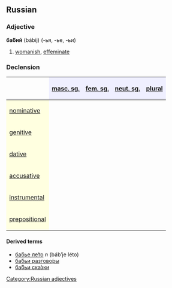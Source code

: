 ==Russian==
===Adjective===
'''ба́бий''' (bábij) (-ья, -ье, -ьи)

# [[womanish]], [[effeminate]]

===Declension===
{| border="1" cellpadding="4" cellspacing="0"
!
! style="background-color: #EFEFFF" align="center"|[[masculine|masc. sg.]]
! style="background-color: #EFEFFF" align="center"|[[feminine|fem. sg.]]
! style="background-color: #EFEFFF" align="center"|[[neuter|neut. sg.]]
! style="background-color: #EFEFFF" align="center"|[[plural]]
|-
! style="background-color: #FFFFE0" align="left"|[[nominative case|nominative]]
| align="center"|{{Unicode|ба́бий}}
| align="center"|{{Unicode|ба́бья}}
| align="center"|{{Unicode|ба́бье}}
| align="center"|{{Unicode|ба́бьи}}
|-
! style="background-color: #FFFFE0" align="left"|[[genitive case|genitive]]
| align="center"|{{Unicode|ба́бьего}}
| align="center"|{{Unicode|ба́бьей}}
| align="center"|{{Unicode|ба́бьего}}
| align="center"|{{Unicode|ба́бьих}}
|-
! style="background-color: #FFFFE0" align="left"|[[dative case|dative]]
| align="center"|{{Unicode|ба́бьему}}
| align="center"|{{Unicode|ба́бьей}}
| align="center"|{{Unicode|ба́бьему}}
| align="center"|{{Unicode|ба́бьим}}
|-
! style="background-color: #FFFFE0" align="left"|[[accusative case|accusative]]
| align="center"|{{Unicode|ба́бий, -ьего}}
| align="center"|{{Unicode|ба́бью}}
| align="center"|{{Unicode|ба́бье}}
| align="center"|{{Unicode|ба́бьи, -ьих}}
|-
! style="background-color: #FFFFE0" align="left"|[[instrumental case|instrumental]]
| align="center"|{{Unicode|ба́бьим}}
| align="center"|{{Unicode|ба́бьей, -ьею}}
| align="center"|{{Unicode|ба́бьим}}
| align="center"|{{Unicode|ба́бьими}}
|-
! style="background-color: #FFFFE0" align="left"|[[prepositional case|prepositional]]
| align="center"|{{Unicode|о ба́бьем}}
| align="center"|{{Unicode|о ба́бьей}}
| align="center"|{{Unicode|о ба́бьем}}
| align="center"|{{Unicode|о ба́бьих}}
|}

====Derived terms====
*[[бабье лето|ба́бье ле́то]] ''n'' (báb’je léto)
*[[бабьи разговоры|ба́бьи разгово́ры]]
*[[бабьи сказки|ба́бьи ска́зки]]

[[Category:Russian adjectives]]
